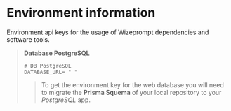# Environment information
Environment api keys for the usage of Wizeprompt dependencies and software tools.
> **Database PostgreSQL**
> ```.env filename=".env" copy
> # DB PostgreSQL
> DATABASE_URL= " "
> ```
>   > To get the environment key for the web database you will need to migrate the **Prisma Squema** of your local repository to your *PostgreSQL* app.
>   > 